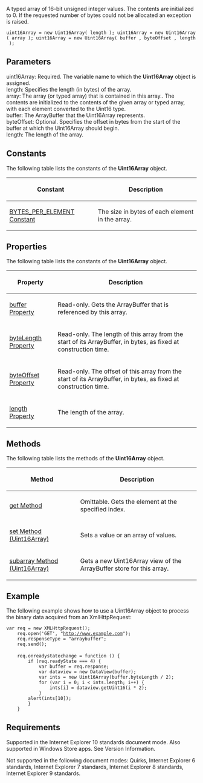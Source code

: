 A typed array of 16-bit unsigned integer values. The contents are initialized to 0. If the requested number of bytes could not be allocated an exception is raised.

 uint16Array = new Uint16Array( length ); uint16Array = new Uint16Array( array ); uint16Array = new Uint16Array( buffer , byteOffset , length );

==Parameters==
; uint16Array: Required. The variable name to which the '''Uint16Array''' object is assigned.
; length: Specifies the length (in bytes) of the array.
; array: The array (or typed array) that is contained in this array.. The contents are initialized to the contents of the given array or typed array, with each element converted to the Uint16 type.
; buffer: The ArrayBuffer that the Uint16Array represents.
; byteOffset: Optional. Specifies the offset in bytes from the start of the buffer at which the Uint16Array should begin.
; length: The length of the array.

==Constants==
The following table lists the constants of the '''Uint16Array''' object.

{| class='wikitable'
|-
! Constant
! Description
|-
| [[Objects/Uint16Array/BYTES PER ELEMENT Constant|BYTES_PER_ELEMENT Constant]]
| The size in bytes of each element in the array.
|}

==Properties==
The following table lists the constants of the '''Uint16Array''' object.

{| class='wikitable'
|-
! Property
! Description
|-
| [[Objects/Uint16Array/buffer Property|buffer Property]]
| Read-only. Gets the ArrayBuffer that is referenced by this array.
|-
| [[Objects/Uint16Array/byteLength Property|byteLength Property]]
| Read-only. The length of this array from the start of its ArrayBuffer, in bytes, as fixed at construction time.
|-
| [[Objects/Uint16Array/byteOffset Property|byteOffset Property]]
| Read-only. The offset of this array from the start of its ArrayBuffer, in bytes, as fixed at construction time.
|-
| [[Objects/Uint16Array/length Property UInt16Array|length Property]]
| The length of the array.
|}

==Methods==
The following table lists the methods of the '''Uint16Array''' object.

{| class='wikitable'
|-
! Method
! Description
|-
| [[Objects/Uint16Array/get Method|get Method]]
| Omittable. Gets the element at the specified index.
|-
| [[Objects/Uint16Array/set Method|set Method (Uint16Array)]]
| Sets a value or an array of values.
|-
| [[Objects/Uint16Array/subarray Method|subarray Method (Uint16Array)]]
| Gets a new Uint16Array view of the ArrayBuffer store for this array.
|}

==Example==
The following example shows how to use a Uint16Array object to process the binary data acquired from an XmlHttpRequest:

 var req = new XMLHttpRequest();
     req.open('GET', "http://www.example.com");
     req.responseType = "arraybuffer";
     req.send();
 
     req.onreadystatechange = function () {
         if (req.readyState === 4) {
             var buffer = req.response;
             var dataview = new DataView(buffer);
             var ints = new Uint16Array(buffer.byteLength / 2);
             for (var i = 0; i &lt; ints.length; i++) {
                 ints[i] = dataview.getUint16(i * 2);
             }
         alert(ints[10]);
         }
     }

==Requirements==
Supported in the Internet Explorer 10 standards document mode. Also supported in Windows Store apps. See Version Information.

Not supported in the following document modes: Quirks, Internet Explorer 6 standards, Internet Explorer 7 standards, Internet Explorer 8 standards, Internet Explorer 9 standards.

